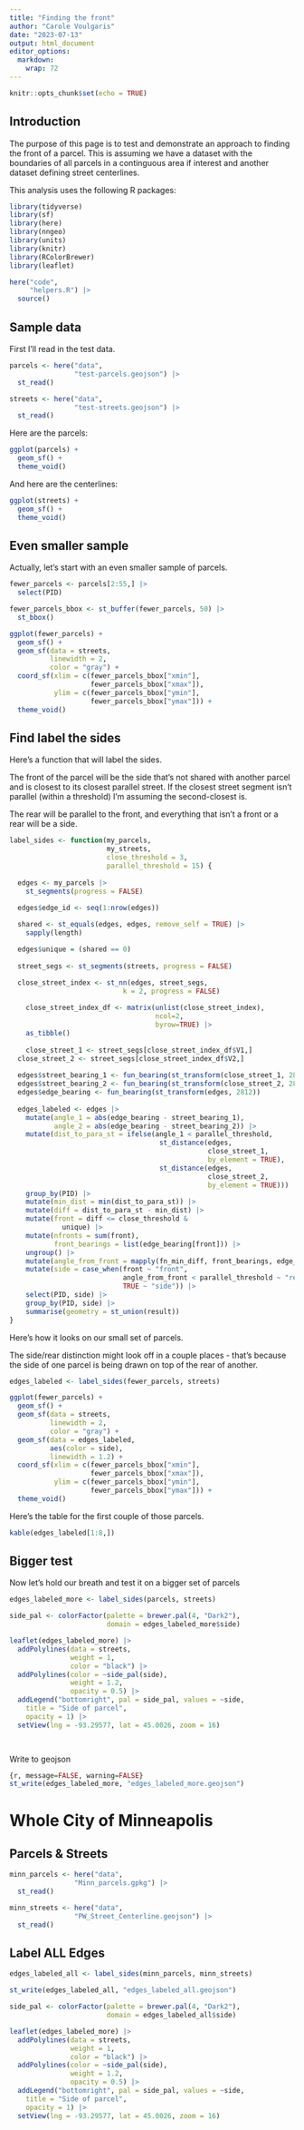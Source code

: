 ```yaml
---
title: "Finding the front"
author: "Carole Voulgaris"
date: "2023-07-13"
output: html_document
editor_options: 
  markdown: 
    wrap: 72
---
```


```r
knitr::opts_chunk$set(echo = TRUE)
```

## Introduction

The purpose of this page is to test and demonstrate an approach to
finding the front of a parcel. This is assuming we have a dataset with
the boundaries of all parcels in a continguous area if interest and
another dataset defining street centerlines.

This analysis uses the following R packages:

```r
library(tidyverse)
library(sf)
library(here)
library(nngeo)
library(units)
library(knitr)
library(RColorBrewer)
library(leaflet)

here("code",
     "helpers.R") |>
  source()
```

## Sample data

First I'll read in the test data.

```r
parcels <- here("data",
                "test-parcels.geojson") |>
  st_read()

streets <- here("data",
                "test-streets.geojson") |>
  st_read()
```

Here are the parcels:

```r
ggplot(parcels) +
  geom_sf() +
  theme_void()
```

And here are the centerlines:

```r
ggplot(streets) +
  geom_sf() +
  theme_void()
```

## Even smaller sample

Actually, let's start with an even smaller sample of parcels.

```r
fewer_parcels <- parcels[2:55,] |>
  select(PID)

fewer_parcels_bbox <- st_buffer(fewer_parcels, 50) |>
  st_bbox()

ggplot(fewer_parcels) +
  geom_sf() +
  geom_sf(data = streets,
          linewidth = 2,
          color = "gray") +
  coord_sf(xlim = c(fewer_parcels_bbox["xmin"],
                    fewer_parcels_bbox["xmax"]),
           ylim = c(fewer_parcels_bbox["ymin"],
                    fewer_parcels_bbox["ymax"])) +
  theme_void()
```

## Find label the sides

Here's a function that will label the sides.

The front of the parcel will be the side that's not shared with another
parcel and is closest to its closest parallel street. If the closest
street segment isn't parallel (within a threshold) I'm assuming the
second-closest is.

The rear will be parallel to the front, and everything that isn't a
front or a rear will be a side.

```r

label_sides <- function(my_parcels,
                        my_streets,
                        close_threshold = 3,
                        parallel_threshold = 15) {
  
  edges <- my_parcels |>
    st_segments(progress = FALSE) 
  
  edges$edge_id <- seq(1:nrow(edges))

  shared <- st_equals(edges, edges, remove_self = TRUE) |>
    sapply(length)

  edges$unique = (shared == 0)
  
  street_segs <- st_segments(streets, progress = FALSE)

  close_street_index <- st_nn(edges, street_segs, 
                            k = 2, progress = FALSE)
    
    close_street_index_df <- matrix(unlist(close_street_index),
                                    ncol=2,
                                    byrow=TRUE) |>
    as_tibble() 
    
    close_street_1 <- street_segs[close_street_index_df$V1,] 
  close_street_2 <- street_segs[close_street_index_df$V2,] 
  
  edges$street_bearing_1 <- fun_bearing(st_transform(close_street_1, 2812))
  edges$street_bearing_2 <- fun_bearing(st_transform(close_street_2, 2812))
  edges$edge_bearing <- fun_bearing(st_transform(edges, 2812))
  
  edges_labeled <- edges |>
    mutate(angle_1 = abs(edge_bearing - street_bearing_1),
           angle_2 = abs(edge_bearing - street_bearing_2)) |>
    mutate(dist_to_para_st = ifelse(angle_1 < parallel_threshold,
                                     st_distance(edges, 
                                                 close_street_1, 
                                                 by_element = TRUE),
                                     st_distance(edges, 
                                                 close_street_2, 
                                                 by_element = TRUE))) |>
    group_by(PID) |>
    mutate(min_dist = min(dist_to_para_st)) |>
    mutate(diff = dist_to_para_st - min_dist) |>
    mutate(front = diff <= close_threshold &
             unique) |>
    mutate(nfronts = sum(front),
           front_bearings = list(edge_bearing[front])) |>
    ungroup() |>
    mutate(angle_from_front = mapply(fn_min_diff, front_bearings, edge_bearing)) |>
    mutate(side = case_when(front ~ "front",
                            angle_from_front < parallel_threshold ~ "rear",
                            TRUE ~ "side")) |>
    select(PID, side) |>
    group_by(PID, side) |>
    summarise(geometry = st_union(result))
}
```

Here's how it looks on our small set of parcels.

The side/rear distinction might look off in a couple places - that's
because the side of one parcel is being drawn on top of the rear of
another.

```r
edges_labeled <- label_sides(fewer_parcels, streets)

ggplot(fewer_parcels) +
  geom_sf() +
  geom_sf(data = streets,
          linewidth = 2,
          color = "gray") +
  geom_sf(data = edges_labeled,
          aes(color = side),
          linewidth = 1.2) +
  coord_sf(xlim = c(fewer_parcels_bbox["xmin"],
                    fewer_parcels_bbox["xmax"]),
           ylim = c(fewer_parcels_bbox["ymin"],
                    fewer_parcels_bbox["ymax"])) +
  theme_void()
```

Here's the table for the first couple of those parcels.

```r
kable(edges_labeled[1:8,])
```

## Bigger test

Now let's hold our breath and test it on a bigger set of parcels

```r
edges_labeled_more <- label_sides(parcels, streets)

side_pal <- colorFactor(palette = brewer.pal(4, "Dark2"),
                        domain = edges_labeled_more$side)

leaflet(edges_labeled_more) |>
  addPolylines(data = streets,
               weight = 1,
               color = "black") |>
  addPolylines(color = ~side_pal(side),
               weight = 1.2,
               opacity = 0.5) |>
  addLegend("bottomright", pal = side_pal, values = ~side,
    title = "Side of parcel",
    opacity = 1) |>
  setView(lng = -93.29577, lat = 45.0026, zoom = 16)

  
```

Write to geojson

``` r
{r, message=FALSE, warning=FALSE}
st_write(edges_labeled_more, "edges_labeled_more.geojson") 
```

# Whole City of Minneapolis

## Parcels & Streets

```r
minn_parcels <- here("data",
                "Minn_parcels.gpkg") |>
  st_read()

minn_streets <- here("data",
                "PW_Street_Centerline.geojson") |>
  st_read()
```

## Label ALL Edges

```r
edges_labeled_all <- label_sides(minn_parcels, minn_streets)

st_write(edges_labeled_all, "edges_labeled_all.geojson") 

side_pal <- colorFactor(palette = brewer.pal(4, "Dark2"),
                        domain = edges_labeled_all$side)

leaflet(edges_labeled_more) |>
  addPolylines(data = streets,
               weight = 1,
               color = "black") |>
  addPolylines(color = ~side_pal(side),
               weight = 1.2,
               opacity = 0.5) |>
  addLegend("bottomright", pal = side_pal, values = ~side,
    title = "Side of parcel",
    opacity = 1) |>
  setView(lng = -93.29577, lat = 45.0026, zoom = 16)
```
